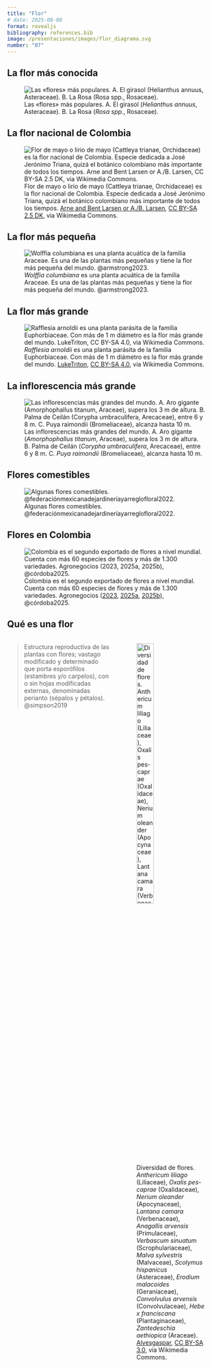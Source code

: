 ```yaml
---
title: "Flor"
# date: 2025-08-08
format: revealjs
bibliography: references.bib
image: /presentaciones/images/flor_diagrama.svg
number: "07"
---
```


## La flor más conocida

![Las «flores» más populares. A. El girasol (*Helianthus annuus*, Asteraceae). B. La Rosa (*Rosa spp.*, Rosaceae).](/presentaciones/images/flor_populares.jpg){#fig-flor-populares fig-align="center"}

## La flor nacional de Colombia

![Flor de mayo o lirio de mayo (Cattleya trianae, Orchidaceae) es la flor nacional de Colombia. Especie dedicada a José Jerónimo Triana, quizá el botánico colombiano más importante de todos los tiempos. <a href="https://commons.wikimedia.org/wiki/File:A_and_B_Larsen_orchids_-_Cattleya_trianae_503-5.jpg">Arne and Bent Larsen or A./B. Larsen</a>, <a href="https://creativecommons.org/licenses/by-sa/2.5/dk/deed.en">CC BY-SA 2.5 DK</a>, via Wikimedia Commons.](/presentaciones/images/flor_cattleya_trianae.jpg){#fig-flor-cattleya-trianae fig-align="center"}

## La flor más pequeña

![*Wolffia columbiana* es una planta acuática de la familia Araceae. Es una de las plantas más pequeñas y tiene la flor más pequeña del mundo. @armstrong2023.](/presentaciones/images/flor_wolffia_columbiana.jpg){#fig-wolffia-columbiana fig-align="center"}

## La flor más grande

![*Rafflesia arnoldii* es una planta parásita de la familia Euphorbiaceae. Con más de 1 m diámetro es la flor más grande del mundo. <a href="https://commons.wikimedia.org/wiki/File:Rafflesia_arnoldii,_Sumatra.jpg">LukeTriton</a>, <a href="https://creativecommons.org/licenses/by-sa/4.0">CC BY-SA 4.0</a>, via Wikimedia Commons.](/presentaciones/images/flor_rafflesia_arnoldii.jpg){#fig-wolffia-columbiana fig-align="center"}

## La inflorescencia más grande

![Las inflorescencias más grandes del mundo. A. Aro gigante (*Amorphophallus titanum*, Araceae), supera los 3 m de altura. B. Palma de Ceilán (*Corypha umbraculifera*, Arecaceae), entre 6 y 8 m. C. *Puya raimondii* (Bromeliaceae), alcanza hasta 10 m.](/presentaciones/images/flor_infloresencia_comparacion.jpg){#fig-infloresencia-comparacion fig-align="center"}

## Flores comestibles

![Algunas flores comestibles. @federaciónmexicanadejardineríayarreglofloral2022.](/presentaciones/images/flor_comestibles.jpg){#fig-flor-comestible fig-align="center"}

## Flores en Colombia

![Colombia es el segundo exportado de flores a nivel mundial. Cuenta con más 60 especies de flores y más de 1.300 variedades. Agronegocios ([2023](https://www.agronegocios.co/agricultura/colombia-entre-los-reyes-de-la-exportacion-de-ramos-de-flores-en-el-mundo-3578195), [2025a](https://www.agronegocios.co/agricultura/exportacion-de-flores-para-el-dia-de-san-valentin-crecio-13-respecto-al-ano-pasado-4059715), [2025b](https://www.agronegocios.co/agricultura/colombia-triplico-exportacion-de-flores-a-diferentes-paises-por-dia-de-la-madre-4131096)), @córdoba2025.](/presentaciones/images/flores_colombia.jpg){#fig-flores-colombia fig-align="center"}

## Qué es una flor

::: columns
::: {.column .fragment width="50%"}
> Estructura reproductiva de las plantas con flores; vastago modificado y determinado que porta esporófilos (estambres y/o carpelos), con o sin hojas modificadas externas, denominadas perianto (sépalos y pétalos). @simpson2019
:::

::: {.column .fragment width="50%"}
![Diversidad de flores. *Anthericum liliago* (Liliaceae), *Oxalis pes-caprae* (Oxalidaceae), *Nerium oleander* (Apocynaceae), *Lantana camara* (Verbenaceae), *Anagallis arvensis* (Primulaceae), *Verbascum sinuatum* (Scrophulariaceae), *Malva sylvestris* (Malvaceae), *Scolymus hispanicus* (Asteraceae), *Erodium malacoides* (Geraniaceae), *Convolvulus arvensis* (Convolvulaceae), *Hebe x franciscana* (Plantaginaceae), *Zantedeschia aethiopica* (Araceae). <a href="https://commons.wikimedia.org/wiki/File:Flower_poster_2.jpg">Alvesgaspar</a>, <a href="https://creativecommons.org/licenses/by-sa/3.0">CC BY-SA 3.0</a>, via Wikimedia Commons.](/presentaciones/images/flor_diversidad.jpg){#fig-flor-diversidad fig-align="center" width="50%"}
:::
:::

## Flor: partes

![Partes de una flor ideal. <a href="https://commons.wikimedia.org/wiki/File:Mature_flower_diagram-es.svg">LadyofHats</a>, Public domain, via Wikimedia Commons.](/presentaciones/images/flor_diagrama.svg){#fig-flor-partes fig-align="center"}

## Flor: ejemplo

![Mortiño (*Vaccinium meridionale*, Ericaceae). A. Inflorescencia. B. morfología de la flor. C. Grano de polen. D. Polen sobre la cabeza de *Apis mellifera*. @chamorro2015.](/presentaciones/images/flor_vaccinium_meridionale.jpg){#fig-flor-vaccinium-meridionale fig-align="center"}

## Flor: verticilos y componentes

::: columns
::: {.column .fragment width="50%"}
-   **Verticilo:** conjunto de hojas que se insertan en un mismo nudo

| Verticilos | Componentes |
|------------|-------------|
| Cáliz      | Sépalos     |
| Corola     | Pétalos     |
| Androceo   | Estambres   |
| Gineceo    | Carpelos    |

: Verticilos y componentes de la flor. {#tbl-verticilo-componentes}

-   **Perianto:** conjunto de cáliz y corola
-   **Perigonio:** cáliz y corola indistinguibles (tépalos)
-   **Completa:** presenta todos los verticilos
-   **Incompleta:** carece de algún verticilo
:::

::: {.column .fragment width="50%"}
![Una flor reducida a sus componentes. 1. Receptáculo. 2. Sépalos. 3. Pétalos. 4. Estambres. 5. Pistilo. <a href="https://commons.wikimedia.org/wiki/File:Bluete-Schema.svg">Denniss, Rainer Zenz, Petr Dlouhý</a>, Public domain, via Wikimedia Commons.](/presentaciones/images/flor_esquema.svg){#fig-flor-esquema fig-align="center"}
:::
:::

## Flor: simetría

Evaluación de la presencia y del número de planos de simetría con imagen especular.

-   Actinomorfas, radial, regular, polisimétricas: 3 o más planos de simetría
-   Birradial, disimétrica: exactamente dos planos de simetría
-   Zigomorfa, bilateral, irregular,monosimétrica: un solo plano de simetría
-   Asimétrica: ningún plano de simetría

![Tipos de simetría de la flor. @simpson2019.](/presentaciones/images/flor_simetria.png){#fig-flor-simetria fig-aling="center"}

## Flor: simetría

![Izquierda, flor normal de Streptocarpus (cigomorfa o con simetría especular). Derecha, flor pelórica (con simetría radial) en la misma planta.](/presentaciones/images/flor_simetria_ejemplo.jpg){#fig-flor-simetria-ejemplo fig-aling="center"}

::: footer
Peloría: aberración en la que una planta que normalmente produce flores zigomorfas desarrolla flores actinomorfas
:::

## Perianto: cáliz y corola

::: columns
::: {.column .fragment width="50%"}
-   El perianto (o perigonio) es el conjunto más externo de hojas modificadas no reproductivas de una flor
-   Protege los órganos florales jóvenes y favorecer la polinización
-   Ausente en algunas plantas con flores muy pequeñas y reducidas
-   Origen en el meristema apical floral, en forma de primordios foliares
-   Puede conservar características foliares:
    -   **Sépalos:** generalmente verde, con estomas y venas
    -   **Pétalos:** con venas y a veces estomas vestigiales
-   Puede modificarse drásticamente durante el desarrollo y perder su apariencia de hoja
-   Arreglo **espiralado** o **verticilado**
:::

::: {.column .fragment width="50%"}
![A y B. Se distinguen claramente los pétalos y los sépalos. C. Como no es posible diferenciarlos, se denominan tépalos.](/presentaciones/images/flor_perianto.jpg){#fig-flor-perianto fig-align="center" width="30%"}
:::
:::

## Perianto: ciclicidad y merosidad

::: columns
::: {.column .fragment width="50%"}
### Ciclicidad: número de verticilos

-   **Uniseriado** (1 verticilo), **biseriado** (2 verticilos), **triseriado** (3 verticilos), **tetraseriado** (4 verticilos), **multiseriado** (\> 3 verticilos)
-   **Diclámideo** (cáliz y corola distintas), **homoclámideo** (cáliz y corola similares)
:::

::: {.column .fragment width="50%"}
### Merosidad: número de piezas

-   **Isómero** (igual número en ambos verticilos), **anisómero** (diferente número entre verticilos)
-   **Bímero** (2 piezas), **trímero** (3 piezas), **tetrámero** (4 piezas), **pentámero** (5 piezas)

:::
:::

::: fragment
**Aclámideo** (sin perianto), **apetáleo** (sin pétalos), **asepáleo** (sin sépalos)
:::

::: fragment
![Perianto: ciclicidad y merosidad. @simpson2019.](/presentaciones/images/flor_perianto_ciclos.png){#fig-flor-perianto-ciclos fig-align="center"}
:::

::: footer
del latín clamide: vestidura
:::

## Perianto: fusión

::: columns
::: {.column .fragment width="50%"}
### Sin fusión

-   **Aposepáleo** (corisepáleo): sépalos libres
-   **Apopetáleo** (coripetáleo): pétalos libres
-   **Apotepáleo** (coritepáleo): tépalos libres
:::

::: {.column .fragment width="50%"}
### Con fusión

-   **Sinsépalo** (gamosépalo): sépalos fusionados
-   **Simpetáleo** (gamopetáleo): pétalos fusionados
-   **Sintepáleo** (gamotepáleo): tépalos fusionados
:::
:::

::: fragment
![Fusión del perianto. La fusión forma una estructura tubular. Si la fusión es parcial, se forma un tubo basal del cual emergen lóbulos. @simpson2019. ](/presentaciones/images/flor_perianto_fusion.png){#fig-flor-perianto-fusion fig-align="center"}
:::

## Perianto: tipos

::: columns
::: {.column .fragment width="30%"}
-   El tipo de perianto describe su forma y estructura general
-   Usualmente se basa en la corola, por lo que a menudo podría llamarse también tipo de corola
-   Se tiene en cuenta forma, grado de fusión, orientación y merosidad
-   Diagnóstico en algunos clados de angiospermas y refleja adaptaciones (polinización)
:::

::: {.column .fragment width="70%"}
![Tipos de perianto/partes (c.s. = sección transversal; l.s. = sección longitudinal). @simpson2019.](/presentaciones/images/flor_perianto_tipos.png){#fig-flor-perianto-tipos fig-align="center" width="70%"}
:::
:::

## Androceo

::: columns
::: {.column .fragment width="50%"}
-   Verticilo floral que comprende todos los estambres
-   Se inicia como un primordio en el meristema apical floral
-   **Estambre**, interpretado como una hoja modificada portadora de esporangios (microsporófilo)
    -   Estambres laminares
        -   Forma aplanada y foliosa. Dos tecas en la cara adaxial
    -   Estambres filamentosos
        -   Forma cilíndrica o filiforme. Poseen un filamento y una antera
    -   Estaminodios
        -    No funcionales. Pueden parecer fértiles o estar modificados
:::

::: {.column .fragment width="50%"}
![Tipos y partes de los estambres. @simpson2019.](/presentaciones/images/flor_androceo_tipos.png){#fig-flor-androce-tipos fig-align="center"}

![Partes de un estambre filamentoso y estructura de una antera. @bonifacino2021.](/presentaciones/images/flor_androceo.png){#fig-flor-androceo fig-align="center"}
:::
:::

::: footer
Androceo (del latín androecium, y este del griego ἀνήρ, ἀνδρός = 'varón' y οἰκίον = 'casa')
:::

## Estambre: ciclicidad y posición

::: columns
::: {.column .fragment width="50%"}
-   Ciclicidad
    -   Uniseriado, biseriado, triseriado, tetraseriado
-   Posición relativa a otras piezas florales
    -   **Antisépalo:** frente a los sépalos
    -   **Alternipétalo:** entre los pétalos
    -   **Antipétalo:** frente a los pétalos
    -   **Alternisépalo:** entre los sépalos
:::

::: {.column .fragment width="50%"}
-   Posición relativa a ciclicidad y número
    -   **Haplostémono:** un verticilo, opuestos a sépalos
    -   **Obhaplostémono:** un verticilo, opuestos a pétalos
    -   **Diplostémono:** dos verticilos: externo antisépalo, interno antipétalo
    -   **Obdiplostémono:** dos verticilos: externo antipétalo, interno antisépalo
:::
:::

::: fragment
![Ciclicidad del estambre (uniseriado o biseriado) y posición @simpson2019.](/presentaciones/images/flor_androceo_ciclos.png){#fig-flor-androceo-ciclos fig-align="center" width="75%"}
:::

## Anteras: estructura y tipos

::: columns
::: {.column .fragment width="50%"}
-   Unidades que contienen el polen
-   Ubicadas en los estambres de la mayoría de las angiospermas
-   2 tecas, cada una con 2 microsporangios. Los microsporangios se fusionan en lóculos
:::

::: {.column .fragment width="50%"}
-   Tipos de anteras
    -   Ditecal: 2 tecas, 4 microsporangios
    -   Monotecal: 1 teca, 2 microsporangios
    -   Polinia: masas de polen fusionadas en una sola unidad
:::
:::

::: columns
::: {.column .fragment width="50%"}
![Antera en sección transversal. 1. Filamento. 2. Teca. 3. Conectivo. 4. Saco polínico (también llamado esporangio). <a href="https://commons.wikimedia.org/wiki/File:Anther-schematic.svg">Original: Ben Stefanowitsch Vector:  TilmannR</a>, <a href="https://creativecommons.org/licenses/by-sa/2.5">CC BY-SA 2.5</a>, via Wikimedia Commons.](/presentaciones/images/flor_antera_esquema.svg){#fig-antera-esquema fig-align="center" width="50%"}
:::

::: {.column .fragment width="50%"}
![Corte transversal de antera de *Digitalis purpurea* (Scrophulariaceae). @megías-pacheco2017.](/presentaciones/images/flor_antera_corte.png){#fig-antera-corte fig-align="center"}
:::
:::

## Estambres: ejemplos

![A. *Hemerocallis sp.* (Asphodelaceae). B. *Canna sp.* (Cannaceae).](/presentaciones/images/flor_estambres.jpg){#fig-flor-estambres fig-align="center"}

## Polen

:::: {.columns}
::: {.column .fragment width="50%"}
> Células de forma y dimensión variables, dotadas de una cubierta muy resistente o esporodermis, que se forman dentro de los sacos polínicos del estambre y tiene como misión, una vez formado el microgametófito pluricelular, fecundar el óvulo. @saenz-laín2004.

![Formación del grano de polen @megías-pacheco2017.](/presentaciones/images/polen_formacion.png){#fig-polen-formacion fig-align="center"}
:::

::: {.column .fragment width="50%"}
![Diversidad del polen. @suárez-cervera2008.](/presentaciones/images/polen_diversidad.jpg){#fig-polen-diversidad fig-align="center"}
:::
::::

## Morfología polínica

:::: {.columns}
::: {.column width="50%" .fragment .r-stretch}
### Unidad polínica

![Polaridad y distintos grados de agrupación del polen. **1.** Polaridad; **2-7.** Tétradas; **2.** linear; **3.** tetraédrica; **4.** decusada; **5.** tetragonal; **6.** romboidal; **7.** en forma de T; **8.** díada; **9.** másula; **10.** polinia; **11-12.** políada. @trigo-pérez2008.](/presentaciones/images/polen_unidad_polinica.jpg){#fig-polen-unidad-polinica fig-align="center"}
:::

::: {.column width="50%" .fragment .r-stretch}
### Aberturas (Sistema NPC)

![Sistema NPC (**N.** Número; **P.** Posición; **C.** Carácter o forma) para la clasificación de las aberturas propuesto por @erdtman1969.](/presentaciones/images/polen_sistema_npc.jpg){#fig-polen-sistema-npc fig-align="center"}
:::
::::

## Morfología polínica

:::: {.columns}
::: {.column .fragment width="50%"}
### Estructura y ornamentación

\

\

\

![Estructura de la pared del polen (esporodermis). @halbritter2018.](/presentaciones/images/polen_exina_esquema.png){#fig-exina-esquema fig-align="center"}
:::

::: {.column .fragment width="50%"}
### Polaridad, simetría, forma, tamaño

![Tamaño de los granos de polen. @halbritter2018.](/presentaciones/images/polen_tamano.png){#fig-polen-tamaño fig-align="center" width="50%"}
:::
::::

## Polen: miscrocopio óptico

![Granos de polen. *Taraxacum sp.* (Asteraceae), *Lythrum salicaria* (Lythraceae), *Brassica napus* (Brassicaceae), *Tilia × europaea* (Malvaceae), *Silene dioica* (Caryophyllaceae), *Crataegus monogyna* (Rosaceae). @jobson2020.](/presentaciones/images/polen_OM.jpg){#fig-polen-OM fig-align="center"}

## Polen: microscopio electrónico de barrido (SEM)

![Granos de polen. Girasol (*Helianthus annuus*, Asteraceae), batatilla (*Ipomoea purpurea*, Convolvulaceae), Malva real (*Alcea rosea*, Malvaceae), Azucena (*Lilium auratum*, Liliaceae), Primavera de jardín (*Oenothera fruticosa*, Onagraceae), y Ricino (*Ricinus communis*, Euphorbiaceae). <a href="https://commons.wikimedia.org/wiki/File:Misc_pollen_colorized.jpg">Dartmouth Electron Microscope Facility, Dartmouth College</a>, Public domain, via Wikimedia Commons.](/presentaciones/images/polen_SEM.jpg){#fig-polen-OM fig-align="center"}

## Gineceo: de carpelos y pistilos

::: {.fragment fragment-index="1"}
> [Gineceo: El conjunto de todos los carpelos. @evert2013.]{.fragment fragment-index="1"} [Verticilo femenino de una flor. El(los) pistilo(s). @beentje2016.]{.fragment fragment-index="4"}
:::

::: {.fragment fragment-index="2"}
> Carpelo: unidad del gineceo. Megasporofila modificada, típicamente conduplicada (doblada longitudinalmente a lo largo de la vena media), que encierra uno o más óvulos. @simpson2019.
:::

::: {.fragment fragment-index="3"}
> Pistilo: en flores apocárpicas, unidad del carpelo, estilo y estigma separados. En flores sincárpicas, todo el gineceo. Órgano femenino de la flor, cuando está completo consiste de ovario, estilo y estigma. @beentje2016
:::

::: {.fragment fragment-index="5"}
![Gineceo: desarrollo del carpelo . (c .s . = sección transversal) @simpson2019.](/presentaciones/images/flor_gineceo.png){#fig-flor-gineceo fig-align="center" width="60%"}
:::

## Gineceo: carpelos, fusión y lóculos {.smaller}

-   Lóculos = cavidades del ovario
    -   Unilocular o plurilocular
-   Gineceo apocárpico o unicarpelar
    -   n.º de carpelos = n.º de pistilos = n.º de lóculos 
-   Gineceo sincárpico:
    -   Si hay ≥2 estilos/estigmas → n.º de carpelos = n.º de estilos/estigmas, n.º de lóculos variable
    -   Si hay 1 estilo/estigma → n.º de carpelos = n.º de lóculos = n.º de placentas

![Fusión del gineceo, número de carpelos y lóculos. @simpson2019.](/presentaciones/images/flor_gineceo_fusion.png){#fig-gineceo-fusion fig-aling="center"}

::: footer
Apocárpico: carpelos libres, Sincárpico: carpelos fusionados
:::

## Gineceo: carpelos, fusión y lóculos

![A. Flor de *Helleborus* (Ranunculaceae) orientalis tras la fecundación. B. Corte transversal del ovario de *Narcissus* (Amaryllidaceae).](/presentaciones/images/flor_carpelos_ejemplo.jpg){#fig-gineceo-carpelos-ejemplo fig-aling="center"}

## Posición del ovario y posición del perianto/androceo

::: columns
::: {.column .fragment width="50%"}
### Posición del ovario

Evalúa la ubicación o disposición del ovario en relación con las demás partes florales: hipantio, cáliz, corola y androceo.

Ovario súpero, ovario ínfero, ovario semiínfero
:::

::: {.column .fragment width="50%"}
### Posición del perianto/androceo

Describe la ubicación del perianto y el androceo en relación tanto con el ovario como con el hipantio, si este está presente.

Sin hipantio: hipógino, epígino, epihipógino. Con hipantio: perígino, epiperígino
:::
:::

::: fragment
![Posición del gineceo, androceo y perianto. @simpson2019.](/presentaciones/images/flor_gineceo_posicion.png){#fig-gineceo-posicion fig-aling="center" width="75%"}
:::

::: footer
Hipantio: estructura en forma de copa o tubular alrededor o encima del ovario, que lleva a lo largo de su margen los sépalos, pétalos y estambres.
:::

## Posición del ovario y posición del perianto/androceo

![Diferntes posiciones del ovario y del perianto/androceo. Digital Flowers ([s. f.](https://www.life.illinois.edu/help/digitalflowers/)).](/presentaciones/images/flor_ovario_posicion.jpg){#fig-flor-ovario-posicion fig-aling="center"}

## Placentación

Disposición de los óvulos según el número y posición de placenta, septos y lóculos

![Gineceo . A. Placentación . (c .s . = sección transversal; l .s . = sección longitudinal). @simpson2019.](/presentaciones/images/flor_gineceo_placentacion.png){#fig-gineceo-placentacion fig-aling="center"}

## Ovulo

::: columns
::: {.column .fragment width="50%"}
Los óvulos son semillas inmaduras, y consisten técnicamente en un megaesporangio envuelto por uno o más tegumentos.

-   Nucela: megasporangio donde se desarrolla el gametofito femenino
-   Integumento(s): cubiertas que rodean la nucela
-   Micrópilo: abertura por donde entra el tubo polínico
-   Funículo: pedicelo que conecta el óvulo con la placenta
-   Rafe: cresta formada por la unión del funículo a la integumentación
:::

::: {.column .fragment width="50%"}
![Esquema de un óvulo en gimnospermas y angiospermas. <a href="https://commons.wikimedia.org/wiki/File:Ovule-Gymno-Angio-es.svg">obra derivada: nahuel9m (contacto)Ovule-Gymno-Angio-fr.svg: The original uploader was Tameeria at English Wikipedia.. Translation and vectorisation by Cehagenmerak.</a>, Public domain, via Wikimedia Commons.](/presentaciones/images/flor_gineceo_ovulo.svg){#fig-gineceo-ovulo fig-aling="center"}

:::
:::

::: fragment
![Tipos de ovulo: anátropo, ortótropo, hemitropo, campilótropo, anfitropo. @simpson2019.](/presentaciones/images/flor_gineceo_ovulo_tipos.png){#fig-gineceo-ovulo-tipos fig-aling="center" width="30%"}
:::

## Gineceo: ejemplo

![A. y B. Corte transversal de ovario de *Digitalis purpurea* (Scrophulariaceae). C. Corte longitudinal de *Iris sp.* (Iridaceae). @megías-pacheco2017.](/presentaciones/images/flor_gineceo_corte.png){#fig-gineceo-corte fig-align="center"}

## Sexo {.smaller}

::: fragment
::: columns
::: {.column width="50%"}
### de la flor

-   perfecta o bisexual (4)
    -   carpelos y estambres
-   imperfecta o unisexual
    -   carpelos: pistilada (6)
    -   estambres: estaminada (5)

### de la planta

-   hermafrodita (1)
-   dioica (3 y 8)
-   monoica (2 y 7)
:::

::: {.column width="50%"}
![Sexo de la flor y de la planta. Tomado de @tormomolina2021.](/presentaciones/images/flor_sexualidad.jpg){#fig-flor-sexo fig-aling="center"}
:::
:::
:::

# {background-color="white" background-image="/presentaciones/images/flor_meme.jpg" background-size="contain"}

## Inflorescencia

::: columns
::: {.column .fragment width="50%"}
> Parte de la planta que porta las flores, incluyendo todas sus brácteas, ramas y flores, pero excluyendo las hojas no modificadas. @beentje2016.
:::

::: {.column .fragment width="50%"}
-   Aumenta la eficiencia reproductiva
-   Partes: bráctea, pedúnculo, raquis
-   Posición: axilar, terminal, cauliflora
-   Desarrollo: indeterminado, determinado
:::
:::

![1. Flores solitarias, 2. Fasciculadas, 3. Racemosa, 4. Cimosa. @tormomolina2021.](/presentaciones/images/flor_inflorescencias.jpg){#fig-inflorescencia fig-aling="center"}

## Inflorescencia: tipos

::: columns
::: {.column .fragment width="40%"}
-   **Simples:** sólo presentan ramificaciones de primer orden
    -   **Definidas, cerradas o cimosas:** el eje presenta una flor terminal
        -   Monocasio, dicasio, pleocasio
    -   **Indefinidas, abiertas o racemosas:** el eje no presenta una flor terminal
        -   Racimo, espiga, amento, espádice, corimbo, umbela, cabezuela
-   **Compuestas:** tienen más de un orden de ramificación
    -   Panicula, umbela compuesta, corimbo compuesto, verticilastro

:::

::: {.column .fragment width="60%"}
![Tipos de inflorescencias. @tormomolina2021.](/presentaciones/images/flor_inflorescencias_tipos.png){#fig-inflorescencia-tipos fig-aling="center"}
:::
:::

::: footer
Cima puede utilizarse como un término general para una inflorescencia determinada.
:::

## Inflorescencia simple indefinida: racimo

Un solo eje que porta flores pediceladas

::: columns
::: {.column .fragment width="30%"}
![Esquema de un racimo. <a href="https://commons.wikimedia.org/wiki/File:Traube_(inflorescence).svg">Amada44</a>, Public domain, via Wikimedia Commons.](/presentaciones/images/flor_inflorescencia_racimo_esquema.svg){#fig-inflorescencia-racimo-01 fig-aling="center"}
:::

::: {.column .fragment width="70%"}
![*Brassica rapa* (Brassiceae) ejemplo de un racimo. <a href="https://commons.wikimedia.org/wiki/File:Brassica_rapa_(7490657798).jpg">Matt Lavin from Bozeman, Montana, USA</a>, <a href="https://creativecommons.org/licenses/by-sa/2.0">CC BY-SA 2.0</a>, via Wikimedia Commons.](/presentaciones/images/flor_inflorescencia_racimo_ejemplo.jpg){#fig-inflorescencia-racimo-02 fig-aling="center"}
:::
:::

## Inflorescencia simple indefinida: espiga

Un solo eje que porta flores sésiles

::: columns
::: {.column .fragment width="50%"}
![Esquema de un espiga <a href="https://commons.wikimedia.org/wiki/File:Inflorescences_Spike_Kwiatostan_K%C5%82os.svg">Original: Danielm Vector:  Shazz</a>, Public domain, via Wikimedia Commons.](/presentaciones/images/flor_inflorescencia_espiga_esquema.svg){#fig-inflorescencia-espiga-01 fig-aling="center"}
:::

::: {.column .fragment width="50%"}
![Llante, *Plantago major* (Plantaginaceae) ejemplo de una espiga <a href="https://commons.wikimedia.org/wiki/File:Broadleaf_Plantain_Spike.jpg">Sanjay Acharya</a>, <a href="https://creativecommons.org/licenses/by-sa/4.0">CC BY-SA 4.0</a>, via Wikimedia Commons.](/presentaciones/images/flor_inflorescencia_espiga_ejemplo.jpg){#fig-inflorescencia-espiga-02 fig-aling="center" width="50%"}
:::
:::

## Inflorescencia simple indefinida: amento

Un solo eje péndulo que porta flores unisexuales

::: columns
::: {.column .fragment width="30%"}
![Esquema de un amento. <a href="https://commons.wikimedia.org/wiki/File:K%C3%A4tzchen_(inflorescence).svg">Original:  Supermartl Vector:  Amada44</a>, Public domain, via Wikimedia Commons.](/presentaciones/images/flor_inflorescencia_amento_esquema.svg){#fig-inflorescencia-amento-01 fig-aling="center"}
:::

::: {.column .fragment width="70%"}
![Sauce llorón, *Salix humboldtiana* (Salicaceae) ejemplo de un amento. <a href="https://commons.wikimedia.org/wiki/File:Salix_humboldtiana_(8643642931).jpg">Dick Culbert from Gibsons, B.C., Canada</a>, <a href="https://creativecommons.org/licenses/by/2.0">CC BY 2.0</a>, via Wikimedia Commons.](/presentaciones/images/flor_inflorescencia_amento_ejemplo.jpg){#fig-inflorescencia-amento-02 fig-aling="center"}
:::
:::

## Inflorescencia simple indefinida: espádice

Un eje central engrosado o carnoso, típicamente con flores congestionadas

::: columns
::: {.column .fragment width="30%"}
![Esquema de un espádice. <a href="https://commons.wikimedia.org/wiki/File:Kolben_(inflorescence).svg">Amada44</a>, Public domain, via Wikimedia Commons.](/presentaciones/images/flor_inflorescencia_espadice_esquema.svg){#fig-inflorescencia-espadice-01 fig-aling="center"}
:::

::: {.column .fragment width="70%"}
![Cartucho o cala, *Zantedeschia aethiopica* (Araceae) ejemplo de un espádice. <a href="https://commons.wikimedia.org/wiki/File:Funchal_-_Zantedeschia_aethiopica_IMG_1904.JPG">Hedwig Storch</a>, <a href="https://creativecommons.org/licenses/by-sa/3.0">CC BY-SA 3.0</a>, via Wikimedia Commons.](/presentaciones/images/flor_inflorescencia_espadice_ejemplo.jpg){#fig-inflorescencia-espadice-02 fig-aling="center"}
:::
:::

## Inflorescencia simple indefinida: espiguilla

Una espiga pequeña; unidad básica de la inflorescencia en las familias Cyperaceae (ciperáceas) y Poaceae (gramíneas)

::: columns
::: {.column .fragment width="30%"}
![Esquema de una espiguilla: 1. Glumas; 2: Lemma; 3: Arista; 4: Pálea; 5: Lodículas; 6: Androceo; 7: Gineceo. <a href="https://commons.wikimedia.org/wiki/File:Ährchen_Roggen_schema.PNG">supermartl</a>, <a href="http://creativecommons.org/licenses/by-sa/3.0/">CC BY-SA 3.0</a>, via Wikimedia Commons.](/presentaciones/images/flor_inflorescencia_espiguilla_esquema.png){#fig-inflorescencia-espiguilla-01 fig-aling="center"}
:::

::: {.column .fragment width="30%"}
![Trigo ,*Triticum aestivum* (Poaceae) ejemplo de una espiguilla. <a href="https://commons.wikimedia.org/wiki/File:En_Anatomia.png">Aelwyn</a>, <a href="http://creativecommons.org/licenses/by-sa/3.0/">CC BY-SA 3.0</a>, via Wikimedia Commons.](/presentaciones/images/flor_inflorescencia_espiguilla_ejemplo_02.png){#fig-inflorescencia-espiguilla-03 fig-aling="center"}
:::

::: {.column .fragment width="40%"}
![Dos espiguillas de avena alta de dos flores: 1. Gluma inferior. 2. Pedúnculo. 3. Gluma superior. 4. Lema de la flor superior. 5. Estigma. 6. Palea. 7. Estambres. 8. Arista. 9. Lema de la flor inferior con arista. 10. Lodículas. <a href="https://commons.wikimedia.org/wiki/File:Arrhenatherum_spikelets.jpg">Kostka Martin</a>, <a href="https://creativecommons.org/licenses/by-sa/4.0">CC BY-SA 4.0</a>, via Wikimedia Commons.](/presentaciones/images/flor_inflorescencia_espiguilla_ejemplo_01.jpg){#fig-inflorescencia-espiguilla-02 fig-aling="center"}
:::
:::

## Inflorescencia simple indefinida: corimbo

Un eje principal con ejes laterales y/o pedicelos que sostienen flores con forma aplanada o convexa

::: columns
::: {.column .fragment width="30%"}
![Esquema de un corimbo. <a href="https://commons.wikimedia.org/wiki/File:Schirmtraube_(inflorescence).svg">Amada44</a>, Public domain, via Wikimedia Commons.](/presentaciones/images/flor_inflorescencia_corimbo_esquema.svg){#fig-inflorescencia-corimbo-01 fig-aling="center"}
:::

::: {.column .fragment width="70%"}
![*Viburnum lantana* (Adoxaceae) ejemplo de un corimbo. <a href="https://commons.wikimedia.org/wiki/File:(ms)_Viburnum_lantana_3.jpg">Hladac</a>, <a href="https://creativecommons.org/licenses/by-sa/4.0">CC BY-SA 4.0</a>, via Wikimedia Commons.](/presentaciones/images/flor_inflorescencia_corimbo_ejemplo.jpg){#fig-inflorescencia-corimbo-02 fig-aling="center" width="50%"}
:::
:::

## Inflorescencia simple indefinida: umbela

Un eje principal en la que los pedicelos de las flores están unidos en un solo punto, de forma plana o convexa

::: columns
::: {.column .fragment width="30%"}
![Esquema de un umbela. <a href="https://commons.wikimedia.org/wiki/File:Inflorescences_Umbel_Kwiatostan_Baldach.svg">Shazz</a>, Public domain, via Wikimedia Commons.](/presentaciones/images/flor_inflorescencia_umbela_esquema.svg){#fig-inflorescencia-umbela-01 fig-aling="center"}
:::

::: {.column .fragment width="70%"}
![*Iberis umbellata* (Brassicaceae) ejemplo de un umbela. <a href="https://commons.wikimedia.org/wiki/File:Iberis_umbellata_sl30.jpg">Stefan.lefnaer</a>, <a href="https://creativecommons.org/licenses/by-sa/4.0">CC BY-SA 4.0</a>, via Wikimedia Commons.](/presentaciones/images/flor_inflorescencia_umbela_ejemplo.jpg){#fig-inflorescencia-umbela-02 fig-aling="center" width="60%"}
:::
:::

## Inflorescencia simple indefinida: cabezuela

Un eje principal ensanchado en cuyo extremo (receptáculo) nacen flores sésiles o subsésiles rodeadas de brácteas (involucro) Sinónimo: capítulo.

::: columns
::: {.column .fragment width="30%"}
![Esquema de un cabezuela. <a href="https://commons.wikimedia.org/wiki/File:Ubor_hoofdie.svg">Nefronus</a>, CC0, via Wikimedia Commons.](/presentaciones/images/flor_inflorescencia_cabezuela_esquema.svg){#fig-inflorescencia-cabezuela-01 fig-aling="center" width="50%"}

![Corte transversal del capítulo de *Helianthus annuus* (Asteraceae). @arbo2019.](/presentaciones/images/flor_inflorescencia_cabezuela_ejemplo_01.jpg){#fig-inflorescencia-cabezuela-02 fig-aling="center"}
:::

::: {.column .fragment width="70%"}
![Los tipos de flores en *Helianthus annuus* (Asteraceae). Alithographica ([2019](https://www.deviantart.com/alithographica/art/Science-Fact-Friday-Asteraceae-791976584)).](/presentaciones/images/flor_inflorescencia_cabezuela_ejemplo_02.jpg){#fig-inflorescencia-cabezuela-03 fig-aling="center"}
:::
:::

## Inflorescencia simple definida: monocasio

Se desarrolla sólo una flor por debajo de cada flor terminal, proceso que se repite consecutivamente: cima circinada o escorpioide (ramificación en la misma dirección), cima helicoidal o helicoide (ramificación en dirección opuesta)

::: columns
::: {.column .fragment width="25%"}
![Esquema de una cima circinada o escorpioide. <a href="https://commons.wikimedia.org/wiki/File:Sikkel_(bloeiwijze).jpg">Rasbak</a>, <a href="http://creativecommons.org/licenses/by-sa/3.0/">CC BY-SA 3.0</a>, via Wikimedia Commons.](/presentaciones/images/flor_inflorescencia_circinada_esquema.jpg){#fig-inflorescencia-monocasio-01 fig-aling="center"}
:::

::: {.column .fragment width="25%"}
![*Gladiolus imbricatus* (Iridaceae) ejemplo de una cima circinada. <a href="https://commons.wikimedia.org/wiki/File:Gladiolus_imbricatus_a1.jpg">Opioła Jerzy</a>, <a href="http://creativecommons.org/licenses/by-sa/3.0/">CC BY-SA 3.0</a>, via Wikimedia Commons.](/presentaciones/images/flor_inflorescencia_circinada_ejemplo.jpg){#fig-inflorescencia-monocasio-02 fig-aling="center"}
:::

::: {.column .fragment width="25%"}
![Esquema de una cima helicoidal o helicoide. <a href="https://commons.wikimedia.org/wiki/File:Schicht.jpg">Rasbak</a>, <a href="http://creativecommons.org/licenses/by-sa/3.0/">CC BY-SA 3.0</a>, via Wikimedia Commons.](/presentaciones/images/flor_inflorescencia_helicoidal_esquema.jpg){#fig-inflorescencia-monocasio-03 fig-aling="center"}
:::

::: {.column .fragment width="25%"}
![*Canna spp.* (Cannaceae) ejemplo de una cima helicoidal. <a href="https://commons.wikimedia.org/wiki/File:Canna_Endeavour_01.jpg">Claines Canna</a>, <a href="http://creativecommons.org/licenses/by-sa/3.0/">CC BY-SA 3.0</a>, via Wikimedia Commons.](/presentaciones/images/flor_inflorescencia_helicoidal_ejemplo.jpg){#fig-inflorescencia-monocasio-04 fig-aling="center"}
:::
:::

## Inflorescencia simple definida: dicasio

Debajo de la flor terminal, nacen dos flores pedunculadas opuestas, esta ramificación se puede repetir varias veces

::: columns
::: {.column .fragment width="30%"}
![Esquema de un dicasio simple. <a href="https://commons.wikimedia.org/wiki/File:Monochasium(inflorescence).svg">Kagami</a>, <a href="https://creativecommons.org/licenses/by-sa/3.0">CC BY-SA 3.0</a>, via Wikimedia Commons.](/presentaciones/images/flor_inflorescencia_dicasio_simple_esquema.svg){#fig-inflorescencia-dicasio-01 fig-aling="center"}
:::

::: {.column .fragment width="30%"}
![Esquema de un dicasio compuesto o cima dicotomica. <a href="https://commons.wikimedia.org/wiki/File:Dichasium_(inflorescence).svg">supermartl</a>, Public domain, via Wikimedia Commons.](/presentaciones/images/flor_inflorescencia_dicasio_compuesto_esquema.svg){#fig-inflorescencia-dicasio-02 fig-aling="center"}
:::

::: {.column .fragment width="40%"}
![*Begonia acerifolia* (Begoniaceae) ejemplo de un dicasio. <a href="https://commons.wikimedia.org/wiki/File:Begonia_acerifolia.jpg">LUFJARD</a>, <a href="https://creativecommons.org/licenses/by/4.0">CC BY 4.0</a>, via Wikimedia Commons.](/presentaciones/images/flor_inflorescencia_helicoidal_ejemplo.jpg){#fig-inflorescencia-docasio-03 fig-aling="center"}
:::
:::

## Inflorescencia compuesta

Agregados de inflorescencias unitarias (también llamadas “primarias” o “parciales”); cada inflorescencia unitaria es una subunidad de la inflorescencia secundaria que, en sí misma, se asemeja a un tipo de inflorescencia.

-   Panícula: eje principal se ramifica una o más veces y puede sostener racimos, umbelas, corimbos o espigas
-   Tirso: Eje principal de crecimiento indefinido que produce lateralmente ramas con estructura de cimas
-   Umbela compuesta: más frecuente que la umbela simple

![Algunos ejemplos de inflorescencias compuestas. @casaresporcel2014.](/presentaciones/images/flor_inflorescencias_compuestas.png){#fig-inflorescencia-compuesta fig-aling="center"}

## Polinización

::: columns
::: {.column .fragment width="50%"}
Transferencia de los granos de polen desde los microsporangios, ya sea directamente al óvulo (en gimnospermas) o al estigma (en angiospermas).

Tres tipos principales:

-   Anemófila (anemofilia)
-   Zoófila (zoofilia)
    -   Entomófila (entomofilia)
    -   Quiropterófila (quiropterofilia)
    -   Ornitófila (ornitofilia)
-   Hidrófila (hidrofilia)
:::

::: {.column .fragment width="50%"}
![¿Cuánto de la producción mundial de alimentos depende de los polinizadores?. @owid2021.](/presentaciones/images/polinizacion_dependencia.png){#fig-polinizacion-dependencia fig-aling="center" width="75%"}
:::
:::

## Polinización: síndrome floral {.scrollable}

| **Rasgo**                       | **Polinización por viento**                    | **Polinización biótica**              |
|--------------------|-----------------------------|-----------------------|
| **Morfología floral**           |                                                |                                       |
| Estigmas                        | Plumosos                                       | Simples                               |
| Relación polen/óvulo            | Alta                                           | Baja                                  |
| Diámetro del polen              | 10--50 μm                                      | Altamente variable (a menudo \>60 μm) |
| Ornamentación del polen         | Lisa, con poco o nada de *pollenkitt*          | A menudo elaborada, con *pollenkitt*  |
| Número y tipo de aperturas      | Pocas, circulares                              | Numerosas, alargadas                  |
| Filamentos estaminales          | Largos                                         | Variables                             |
| Néctares                        | Ausentes o reducidos                           | Presentes                             |
| Fragancia                       | Ausente o reducida                             | Presente                              |
| Perianto                        | Ausente o reducido                             | Llamativo                             |
| Tipo de flor                    | Generalmente unisexual                         | Generalmente bisexual                 |
| Estructura de la inflorescencia | Péndula, en amentos, frecuentemente condensada | Variable, a veces simple y difusa     |
| Posición de la inflorescencia   | Lejos de la vegetación circundante             | Variable                              |
| **Hábitat**                     |                                                |                                       |
| Velocidad óptima del viento     | Baja a moderada                                | Cero a baja                           |
| Humedad                         | Baja                                           | Media a alta                          |
| Precipitación                   | Infrecuente                                    | Infrecuente a común                   |
| Vegetación circundante          | Abierta                                        | Abierta a cerrada                     |
| Densidad de plantas             | Moderada a alta                                | Baja a alta                           |

: Comparación entre polinización por viento y polinización biótica. @culley2002. {#tbl-polinizacion}

## Angiospermae: ciclo de vida

![Ciclo de vida de Angiospermae. <a href="https://commons.wikimedia.org/wiki/File:Angiosperm_life_cycle_diagram-es.svg">LadyofHats</a>, Public domain, via Wikimedia Commons.](/presentaciones/images/angiospermae_ciclo.svg){#fig-angiospermae-ciclo-01 fig-align="center"}

## Microgametofito: microsporogénesis y microgametogénesis {.smaller}

::: columns
::: {.column width="50%"}
-   **Microgametofito:** contenido en el grano de polen. Son solo 3 células (1 vegetativa, 2 generativas)
-   **Microsporogénesis:** formación de microsporas por meiosis a partir de microsporocitos
    -   Ocurre en los microsporangios (sacos polínicos) de la antera
    -   Microsporocito diploide forma 4 microsporas haploides (tétrada)
-   **Microgametogénesis:** desarrollo del microgametofito a partir de la microspora
    -   Mitósis asimétrica: célula vegetativa (forma el tubo polínico), célula generativa (da origen a 2 espermas)
:::

::: {.column width="50%"}
![A. Representación de una flor. B. Sección transversal de una antera. C. microsporocitos envuelto en calosa. D. Microesporas haploides envueltas en calosa. E. Formación de la pared del polen y separación de las microesporas. F. Microspora libre con núcleo haploide. G. Inicio de la gametogénesis, vacuola central (blanca). H. Primera mitosis del polen, célula generativa con forma de lente. I. Grano de polen bicelular. J. Grano de polen tricelular después de la segunda mitosis. K. Germinación. @halbritter2018.](/presentaciones/images/polen_formacion.jpg){#fig-polen-formacion-02 fig-align="center" width="75%"}
:::
:::

::: footer
microsporocitos \= células madres del polen
:::

## Megagametofito: megasporogénesis y megagametogénesis {.smaller}

::: columns
::: {.column width="50%"}
-   **Megagametofito:** retenido dentro del óvulo. Compuesto típicamente por 7 células y 8 núcleos (1 célula central, 2 núcleos polares; 1 oósfera; 2 sinérgidas; 3 antípodas)
-   **Megasporogénesis:** formación de megasporas por meiosis a partir de megasporocito
    -   Ocurre dentro del óvulo en la nucela (megasporangio)
    -   Un megasporocito diploide forma una tétrada lineal de 4 megasporas haploides
    -   3 megasporas degeneran y 1 megaspora funcional sobrevive
-   **Megagametogénesis:** desarrollo del megagametofito a partir de la megaspora
    -   Megaspora funcional se divide mitóticamente 3 veces, originando 8 núcleos: 1 oósfera, 2 sinérgidas, 3 antípodas, 2 núcleos polares
-   Formación de 7 células y 8 núcleos \→ Saco embrionario maduro
:::

::: {.column width="50%"}
![A medida que la megaspora se desarrolla en un megagametofito, ocurren tres rondas de mitosis (de A a C) sin citocinesis. Los núcleos migran, el citoplasma se acumula alrededor de cada uno y se establecen paredes celulares (D). @mauseth2016.](/presentaciones/images/flor_gineceo_ovulo_desarrollo.jpg){#fig-ovulo-desarrollo fig-align="center"}
:::
:::

## Polinización y doble Fecundación

-   **Polinización:** transferencia de granos de polen desde la antera hasta el estigma
    -   El polen viable y compatible hidrata y germina, formando un tubo polínico
-   **Doble fecundación:** dos eventos de fecundación en un solo gametofito femenino llevados a cabo por dos células espermáticas provenientes de un mismo tubo polínico
    -   Exclusiva de angiospermas
    -   Da origen simultáneo a embrión y endospermo
    -   Esperma 1 \+ oósfera \→ Embrión (2n)
    -   Esperma 2 \+ núcleos polares \→ Endospermo (3n, 5n)
-   Tras la fecundación: óvulo \→ semilla y ovario (\+ estructuras accesorias) \→ fruto

## Angiospermae: ciclo de vida

![Ciclo de vida de Angiospermae. @nabors2006.](/presentaciones/images/angiospermae_ciclo.png){#fig-angiospermae-ciclo-02 fig-align="center"}

## Semilla: definición

::: columns
::: {.column width="50%"}
> Estructura producida a partir de un óvulo fecundado mediante la cual se reproducen todas las plantas con semilla. Está compuesta por un embrión y, por lo general, una cubierta seminal, además de endospermo; constituye la parte reproductiva de un fruto; corresponde a un megasporangio con tegumentos. @beentje2016.

-   Importancia en sistemática
    -   Tamaño, forma, color, superficie de la testa, hilo, rafe
-   Semillas endospérmicas (albuminosas) y endospérmicas (exalbuminosas)
-   Embrión (esporófito inmaduro)
    -   Epicótilo, cotiledones, hipocótilo, radícula
-   Germinación epígea, hipógea, vivípara
:::

::: {.column width="50%"}
![Esquema de una semilla de un frijol (Eudicotyledoneae). <a href="https://commons.wikimedia.org/wiki/File:Dycotyledon_seed_diagram-es.svg">LadyofHats, Cehagenmerak, rowanwindwhistler</a>, <a href="https://creativecommons.org/licenses/by-sa/4.0">CC BY-SA 4.0</a>, via Wikimedia Commons.](/presentaciones/images/semilla_partes.svg){#fig-semilla-partes fig-align="center"}
:::
:::

## Semilla: partes


![Partes de la semilla. @simpson2019.](/presentaciones/images/semilla_comparacion.png){#fig-semilla-comparacion fig-align="center"}

## Semilla: germinación

![Germinación. A. Epígea en frijol (*Phaseolus vulgaris*, Fabaceae). B. Hipógea en arveja (*Pisum sativum*, Fabaceae). @evert2013.](/presentaciones/images/semilla_germinacion_01.jpg){#fig-semilla-germinacion-01 fig-align="center"}

## Semilla: germinación

![Germinación. A. Epígea en cebolla (*Allium cepa*, Amaryllidaceae). B. Hipógea en maíz (*Zea mays*, Poaceae). @evert2013.](/presentaciones/images/semilla_germinacion_02.jpg){#fig-semilla-germinacion-02 fig-align="center"}

## Semilla: tamaños

::: columns
::: {.column .fragment width="50%"}
![Grano de sal (\>300 μm), fruto de *Wolffia* (300 μm, Araceae), Semilla de mostaza (\>1000 μm, Brassiceae), Semilla de orquídea (85 μm, Orchidaceae), semilla de amapola (\>1000 μm, Papaveraceae). @armstrong2023.](/presentaciones/images/semilla_tamano.jpg){#fig-semilla-tamano fig-aling="center"}

::: 
::: {.column .fragment width="50%"}
![Semilla de coco de mar (*Lodoicea maldivica*, Arecaceae) de 30 cm. <a href="https://commons.wikimedia.org/wiki/File:Female_coco_de_mer_seed.jpg">WL</a>, <a href="https://creativecommons.org/licenses/by-sa/3.0">CC BY-SA 3.0</a>, via Wikimedia Commons.](/presentaciones/images/semilla_lodoicea.jpg){#fig-semilla-coco-mar fig-aling="center"}
:::
:::

## Frutos: diversidad

![Diversidad de frutos. <a href="https://commons.wikimedia.org/wiki/File:Municipal_Market_of_S%C3%A3o_Paulo_city.jpg">Wilfredor</a>, <a href="https://creativecommons.org/licenses/by-sa/4.0">CC BY-SA 4.0</a>, via Wikimedia Commons.](/presentaciones/images/frutos_diversidad.jpg){#fig-frutos-diversidad fig-aling="center"}

## Fruto

::: columns
::: {.column width="50%"}
> Un ovario maduro y desarrollado (o un grupo de ovarios) que contiene las semillas, junto con cualquier parte adyacente que pueda estar fusionada con él en la madurez. @evert2013.

![Partes del fruto y de la semilla. Pericarpo: exocarpo, mesocarpo, endocarpo. <a href="https://commons.wikimedia.org/wiki/File:Drupe_fruit_diagram.svg">Sarang</a>, Public domain, via Wikimedia Commons.](/presentaciones/images/fruto_esquema.png){#fig-fruto-esquema fig-aling="center"}
:::

::: {.column width="50%"}
![¿Fruta o verdura? @pagelow2023.](/presentaciones/images/fruto_meme_1.jpg){#fig-fruto-meme-1 fig-aling="center" width="75%"}
:::
:::

## Frutos: tipos

![Tipos de fruto según su origen. @urry2020.](/presentaciones/images/fruto_tipos_2.png){#fig-fruto-tipo-2 fig-aling="center"}

## Frutos: tipos

-   **Frutos simples**: originado de un solo pistilo de una flor
-   **Frutos agregados**: originado de múltiples pistilos de una única flor
-   **Frutos múltiples**: originado de la fusión de varias flores

![Origen de los tipos de fruto. Las partes rosadas son las corolas de las flores y las partes verdes son los pistilos, cada pistilo consiste en un ovario en forma de huevo con su estilo en forma de cuello y un estigma dividido. @conrad2023.](/presentaciones/images/fruto_tipos_1.gif){#fig-fruto-tipo-1 fig-aling="center"}

## Frutos: clasificación

Los frutos simples, así como la **unidad del fruto** de los frutos agregados y múltiples, se clasifican en función de:

-   Carnoso o seco
-   Indehiscente o dehiscente
-   Tipo de dehiscencia
-   Número de carpelos y lóculos
-   Número de semillas/óvulos
-   Placentación
-   Estructura de la pared del pericarpio
-   Posición del ovario

::: footer
Unidad del fruto: corresponde a un pistilo
:::

## Frutos: clasificación

![Tipos de frutos. @bonifacino2011.](/presentaciones/images/fruto_tipos_3.png){#fig-fruto-tipo-3 fig-aling="center"}

## Frutos carnosos

::: columns
::: {.column width="40%"}
La pared del fruto o la pared del ovario (pericarpo) es carnoso. Generalmente indehiscente.

-   Baya
    -   Hesperidio
    -   Pepónide
-   Drupa
-   Pomo
:::

::: {.column width="60%"}
![¡Es una baya! @pagelow2023.](/presentaciones/images/fruto_meme_2.jpg){#fig-fruto-meme-2 fig-aling="center" width="60%"}
:::
:::

## Frutos carnosos: baya

> Fruto simple indehiscente con una a muchas semillas sumergidas en una pulpa carnosa. @beentje2016.

::: {layout-ncol="3"}
![*Musa sp.* (Musaceae). <a href="https://commons.wikimedia.org/wiki/File:Banana_cross_section.png">Salsero35</a>, <a href="https://creativecommons.org/licenses/by-sa/3.0">CC BY-SA 3.0</a>, via Wikimedia Commons.](/presentaciones/images/fruto_musa.png){#fig-fruto-musa fig-aling="center"}

![*Persea americana* (Lauraceae). UCR ([s.f.](https://avocado.ucr.edu/what-kind-fruit-avocado)).](/presentaciones/images/fruto_persea.jpeg){#fig-fruto-persea fig-aling="center"}

![*Solanum lycopersicum* (Solanaceae). rioMoros ([s.f.](https://www.riomoros.com/)).](/presentaciones/images/fruto_solanum.jpg){#fig-fruto-solanum fig-aling="center"}
:::

## Frutos carnosos: hesperidio

> Baya carnosa con una cáscara coriácea, la parte carnosa dividida en gajos (como una naranja) y múltiples semillas, cada una con una testa dura. @beentje2016.

![*Citrus × limon* (Rutaceae). @armstrong2023.](/presentaciones/images/fruto_citrus.jpg){#fig-fruto-citrus fig-aling="center"}

## Frutos carnosos: pepónoide

::: columns
::: {.column width="50%"}
> Fruto (originado de un ovario) infero de las Cucurbitaceae, parecido a una baya con una corteza dura (exocarpio) y placentación parietal. @beentje2016.

![*Citrullus lanatus* (Cucurbitaceae). @armstrong2023.](/presentaciones/images/fruto_citrullus.jpg){#fig-fruto-citrullus fig-aling="center"}
:::

::: {.column width="50%"}
![*Cucumis sativus* (Cucurbitaceae). @grumet2022.](/presentaciones/images/fruto_cucumis.png){#fig-fruto-cucumis fig-aling="center" width="75%"}
:::
:::

## Frutos carnosos: drupa

> Fruto carnoso indehiscente con las semillas encerradas en un endocarpo óseo. @beentje2016.

::: {#fig-fruto-drupas layout-ncol="3"}
![*Cocos nucifera* (Arecaceae).](/presentaciones/images/fruto_cocos.jpg){#fig-fruto-cocos fig-aling="center"}

![*Mangifera indica* (Anacardiaceae).](/presentaciones/images/fruto_mangifera.jpg){#fig-fruto-mangifera fig-aling="center"}

![*Prunus persica* (Rosaceae).](/presentaciones/images/fruto_prunus.jpg){#fig-fruto-prunus fig-aling="center"}

Frutos tipo drupa. @armstrong2023.
:::

## Frutos carnosos: pomo

> (en Rosaceae) Fruto simple indehiscente en la que el receptáculo o hipantio se ha agrandado para encerrar el ovario maduro. @beentje2016.

::: {#fig-fruto-pomo layout-ncol="2"}
![Ejemplo de pomo. @armstrong2023.](/presentaciones/images/fruto_malus_1.jpg){#fig-fruto-malus-1 fig-aling="center"}

![<a href="https://commons.wikimedia.org/wiki/File:Pome_apples_text.jpg">Eric Guinther</a>, <a href="http://creativecommons.org/licenses/by-sa/3.0/">CC BY-SA 3.0</a>, via Wikimedia Commons.](/presentaciones/images/fruto_malus_2.jpg){#fig-fruto-malus-2 fig-aling="center"}

Fruto de *Malus domestica* (Rosaceae).
:::

## Frutos secos

Todo el pericarpio se seca y a menudo se vuelve quebradizo o duro.

::: columns
::: {.column width="30%"}
### Dehiscentes

Se abren al madurar

-   Cápsula
-   Legumbre
-   Folículo
-   Silicua
:::

::: {.column width="32%"}
### Indehiscentes

No se abren al madurar

-   Aquenio
    -   Cipsela
    -   Cariopsis
-   Nuez
-   Sámara
:::

::: {.column width="38%"}
### Esquizocárpicos

Se desarrolla a partir de un solo ovario compuesto (2 o más lóculos), se divide en unidades separadas de 1 semilla (mericarpos), las cuales parecen ser un fruto distinto.
:::
:::

## Frutos secos dehiscente: cápsula

> Fruto seco dehiscente compuesto de dos o más carpelos fusionados, se abre por valvas o poros. @beentje2016.

::: {layout-ncol="2"}
![Tipos de dehiscencia de las capsulas. @armstrong2023.](/presentaciones/images/fruto_capsulas.gif){#fig-fruto-capsulas fig-aling="center"}

![*Lecythis sp. (Lecythidaceae).* <a href="https://commons.wikimedia.org/wiki/File:Lecythis_fruit_compose.jpg">Alex Popovkin, Bahia, Brazil from Brazil (top left), Nando cunha (bottom left), Alex Popovkin, Bahia, Brazil from Brazil (right), montage by RoRo</a>, <a href="https://creativecommons.org/licenses/by-sa/4.0">CC BY-SA 4.0</a>, via Wikimedia Commons.](/presentaciones/images/fruto_lecythis.jpg){#fig-fruto-lecythis fig-aling="center"}
:::

## Frutos secos dehiscente: legumbre

::: columns
::: {.column width="50%"}
> Vaina de las Fabaceae, derivada de un solo carpelo, generalmente (aunque con muchas excepciones) que se abre a lo largo de una sutura en dos mitades, generalmente seca. @beentje2016.

![Esquema de una legumbre. @armstrong2023.](/presentaciones/images/fruto_legumbre.gif){#fig-fruto-legumbre-esquema fig-aling="center"}
:::

::: {.column width="50%"}
![Partes de una legumbre. rioMoros ([s.f.](https://www.riomoros.com/)).](/presentaciones/images/fruto_legumbre.jpg){#fig-fruto-legumbre-partes fig-aling="center"}
:::
:::

## Frutos secos dehiscente: folículo

::: columns
::: {.column width="50%"}
> Vaina originada de un solo carpelo, que se abre a lo largo de la sutura interna (adaxial) a la que se unen las semillas. @beentje2016.

![Esquema de un folículo. @armstrong2023.](/presentaciones/images/fruto_foliculo.gif){#fig-fruto-foliculo-esquema fig-aling="center"}
:::

::: {.column width="50%"}
![*Asclepias syriaca* (Apocynaceae). <a href="https://commons.wikimedia.org/wiki/File:Milkweed-in-seed2.jpg">No machine-readable author provided. Mdf assumed (based on copyright claims).</a>, <a href="http://creativecommons.org/licenses/by-sa/3.0/">CC BY-SA 3.0</a>, via Wikimedia Commons.](/presentaciones/images/fruto_asclepias.jpg){#fig-fruto-asclepias fig-aling="center"}
:::
:::

## Frutos secos dehiscente: silicua

> Fruto seco, polispermo dehiscente por dos suturas laterales, originado a partir de un ovario súpero, bicarpelar. @bonifacino2011.

::: {#fig-fruto-silicua layout-ncol="2"}
![Esquema de una silicua.](/presentaciones/images/fruto_silicua.gif){#fig-fruto-silicua-esquema fig-aling="center"}

![*Cardamine sp.* (Brassicaceae).](/presentaciones/images/fruto_cardamine.jpg){#fig-fruto-cardamine fig-aling="center"}

Imágenes de @armstrong2023.
:::

## Frutos secos indehiscente: aquenio

> Fruto seco, monospermo, con el pericarpo no adherido a la semilla, indehiscente, originado a partir de un ovario súpero. @bonifacino2011.

::: columns
::: {.column width="50%"}
![Esquema de un aquenio. <a href="https://commons.wikimedia.org/wiki/File:Achene_morfo._section-1.jpg">Philmarin</a>, <a href="https://creativecommons.org/licenses/by-sa/4.0">CC BY-SA 4.0</a>, via Wikimedia Commons.](/presentaciones/images/fruto_aquenio.jpg){#fig-fruto-aquenio-esquema fig-aling="center"}
:::

::: {.column width="50%"}
![A. Aquenios de *Rosa persica*. B. Sección longitudinal de un aquenio en *Rosa platyacantha*. C. Sección transversal de un aquenio en *Rosa persica*. a. Exocarpo. b. Mesocarpo. c. Endocarpo. d. Testa. e. Embrión. @ueda2003.](/presentaciones/images/fruto_rosa.jpg){#fig-fruto-rosa fig-aling="center"}
:::
:::

## Frutos secos indehiscente: cipsela {.smaller}

> Fruto seco, monospermo, con el pericarpo no adherido a la semilla, indehiscente, originado a partir de un ovario ínfero. @bonifacino2011.

::: columns
::: {.column width="33%"}
![Esquema de una cipsela. @casaresporcel2014.](/presentaciones/images/fruto_cipsela.jpg){#fig-fruto-cipsela-esquema fig-aling="center"}

![*Helianthus annuus* (Asteraceae). UPV (s.f.).](/presentaciones/images/fruto_helianthus.jpeg){#fig-fruto-helianthus fig-aling="center"}
:::

::: {.column width="34%"}
![*Taraxacum officinale* (Asteraceae). <a href="https://commons.wikimedia.org/wiki/File:Graine_pissentit_Luc_Viatour.jpg">I, Luc Viatour</a>, <a href="http://creativecommons.org/licenses/by-sa/3.0/">CC BY-SA 3.0</a>, via Wikimedia Commons.](/presentaciones/images/fruto_taraxacum.jpg){#fig-fruto-taraxacum fig-aling="center"}
:::

::: {.column width="33%"}
![*Podospermum laciniatum* (Asteraceae). <a href="https://commons.wikimedia.org/wiki/File:P.laciniatum-cipsela-1.jpg">Philmarin</a>, <a href="https://creativecommons.org/licenses/by-sa/4.0">CC BY-SA 4.0</a>, via Wikimedia Commons.](/presentaciones/images/fruto_podospermum.jpg){#fig-fruto-podospermum fig-aling="center"}
:::
:::

## Frutos secos indehiscente: cariopsis

> El fruto de Poaceae. Pequeño fruto seco de paredes delgadas, con una sola semilla fusionada con el pericarpio. @beentje2016.

::: {layout-ncol="3"}
![Esquema de una cariopsis. @obilana2004.](/presentaciones/images/fruto_cariopsis.jpg){#fig-fruto-cariopsis-esquema fig-aling="center"}

![Grano de *Zea mays* (Poaceae). @evert2013.](/presentaciones/images/fruto_zea.jpg){#fig-fruto-zea fig-aling="center"}

![Espiguilla de *Triticum aestivum* (Poaceae). <a href="https://commons.wikimedia.org/wiki/File:En_Aperta.png">Aelwyn</a>, <a href="http://creativecommons.org/licenses/by-sa/3.0/">CC BY-SA 3.0</a>, via Wikimedia Commons.](/presentaciones/images/fruto_triticum.png){#fig-fruto-triticum fig-aling="center"}
:::

## Frutos secos indehiscente: Nuez

> Fruto indehiscente de una sola semilla con un pericarpio duro y seco (la cáscara) que se deriva de un ovario de un solo lóculo. @beentje2016.

::: {layout-ncol="2"}
![Esquema de una nuez. A. Cúpula B. Pericarpio C.) Testa D. Cotiledones E. Plúmula F. Radícula G. Restos del estilo. <a href="https://commons.wikimedia.org/wiki/File:Acorn_diagram.jpg">KDS444</a>, <a href="https://creativecommons.org/licenses/by-sa/3.0">CC BY-SA 3.0</a>, via Wikimedia Commons.](/presentaciones/images/fruto_nuez.jpg){#fig-fruto-nuez-esquema fig-aling="center"}

![*Quercus suber* (Fagaceae). @armstrong2023.](/presentaciones/images/fruto_quercus.jpg){#fig-fruto-quercus fig-aling="center"}
:::

## Frutos secos indehiscente: sámara

> Fruto seco e indehiscente con un ala (más larga que la parte que lleva la semilla) desarrollada hacia un lado. @beentje2016.

::: {layout-ncol="2"}
![Esquema de una sámara. @armstrong2023.](/presentaciones/images/fruto_samara.gif){#fig-fruto-samara-esquema fig-aling="center"}

![Algunos tipos de sámaras. @tan2018.](/presentaciones/images/fruto_samaras.png){#fig-fruto-samaras fig-aling="center"}
:::

## Frutos agregados

Los frutos agregados se indican como "fruto agregado de..."

::: columns
::: {.column width="50%"}
-   Poliaquenio
-   Polibaya
-   Polidrupa
:::

::: {.column width="50%"}
-   Polifolículo
-   Polinuez
-   Polisámara
:::
:::

::: {#fig-fruto-agregado layout-ncol="2"}
![Poliaquenio.](/presentaciones/images/fruto_fragaria.jpg){#fig-fruto-fragaria fig-aling="center"}

![Polidrupa.](/presentaciones/images/fruto_rubus.jpg){#fig-fruto-rubus fig-aling="center"}

Imágenes de @armstrong2023.
:::

## Frutos múltiples: sicono

> Fruto múltiple en el que los frutos unitarios son pequeños aquenios que cubren la superficie de un receptáculo carnoso compuesto invertido. @simpson2019.

::: columns
::: {.column width="50%"}
![Corte transversal del sicono de una higuera. El receptáculo forma una cámara hueca, cuya pared interna (blanca) está cubierta por una capa de flores. Sus estilos, largos, blancos y curvados, ocupan el centro. Cada flor producirá un fruto y una semilla. <a href="https://commons.wikimedia.org/wiki/File:Longitudinal_section_through_a_creeping_fig_syconium_(Ficus_pumila_L.).jpg">Gubin Olexander</a>, <a href="https://creativecommons.org/licenses/by-sa/4.0">CC BY-SA 4.0</a>, via Wikimedia Commons.](/presentaciones/images/flor_sicono.jpg){#fig-flor-sicono fig-aling="center"}
:::

::: {.column width="50%"}
![Sicono de *Ficus carica* (Moraceae). pedúnculo (p), abertura apical (aa), receptáculo (r), aquenio (aq). <a href="https://commons.wikimedia.org/wiki/File:Higo_en_vista_superficial_y_corte_transversal.jpg">Feige-Schnitt.png: Tatoutederivative work: CASF</a>, Public domain, via Wikimedia Commons.](/presentaciones/images/fruto_ficus.jpg){#fig-fruto-ficus fig-aling="center"}
:::
:::

## Frutos múltiples: sorosis

::: columns
::: {.column width="50%"}
> Fruto múltiple en la que las frutas unitarias son bayas carnosas y están fusionadas lateralmente a lo largo de un eje central. @simpson2019.

![Sorosis de *Morus nigra* (Moraceae). @armstrong2023.](/presentaciones/images/fruto_morus.jpg){#fig-fruto-morus fig-aling="center"}
:::

::: {.column width="50%"}
![Esquema de sorosis de *Ananas comosus* (Bromeliaceae). Hoag ([2020](https://kehoag.myportfolio.com/digital-media-1)).](/presentaciones/images/fruto_ananas.jpg){#fig-fruto-ananas fig-aling="center" width="75%"}
:::
:::

## Dispersión de frutos y semillas

La unidad de dispersión, diáspora o disemínulo (fruto y/o semilla, con o sin partes accesorias) puede presentar adaptaciones específicas que favorecen su dispersión.

Los principales tipos de dispersión son:

-   Anemocoria: por viento
-   Autocoria: por mecanismos propios de la planta
-   Hidrocoria: por agua
-   Zoocora: por animales
    -    Epizoocora o endozoocora
-   Mirmecocoria: por hormigas

<!-- ## Heading2 -->

<!-- ::: columns -->
<!-- ::: {.column .fragment width="50%"} -->
<!-- ::: -->

<!-- ::: {.column .fragment width="50%"} -->
<!-- ::: -->
<!-- ::: -->

## Referencias
